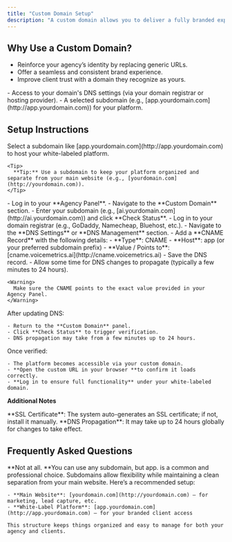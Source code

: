 ```yaml
---
title: "Custom Domain Setup"
description: "A custom domain allows you to deliver a fully branded experience to your clients by hosting the platform under your agency’s domain (e.g., app.youragency.com). This enhances professionalism, builds trust, and keeps your brand front and center."
---
```


## **Why Use a Custom Domain?**

- Reinforce your agency’s identity by replacing generic URLs.
- Offer a seamless and consistent brand experience.
- Improve client trust with a domain they recognize as yours.

<Accordion title="Before setting up your custom domain" iconType="regular">
  - Access to your domain's DNS settings (via your domain registrar or hosting provider).
  - A selected subdomain (e.g., [app.yourdomain.com](http://app.yourdomain.com)) for your platform.
</Accordion>

## **Setup Instructions**

<Steps>
  <Step title="Choose Your Custom Domain" stepNumber={1} titleSize="p">
    Select a subdomain like [app.yourdomain.com](http://app.yourdomain.com) to host your white-labeled platform.

    <Tip>
      **Tip:** Use a subdomain to keep your platform organized and separate from your main website (e.g., [yourdomain.com](http://yourdomain.com)).
    </Tip>
  </Step>
  <Step title="Add Your Domain in the Agency Panel" stepNumber={2} titleSize="p">
    - Log in to your **Agency Panel**.
    - Navigate to the **Custom Domain** section.
    - Enter your subdomain (e.g., [ai.yourdomain.com](http://ai.yourdomain.com)) and click **Check Status**.
  </Step>
  <Step title="Update DNS Records" stepNumber={3} titleSize="p">
    - Log in to your domain registrar (e.g., GoDaddy, Namecheap, Bluehost, etc.).
    - Navigate to the **DNS Settings** or **DNS Management** section.
    - Add a **CNAME Record** with the following details:
      - **Type**: CNAME
      - **Host**: app (or your preferred subdomain prefix)
      - **Value / Points to**: [cname.voicemetrics.ai](http://cname.voicemetrics.ai)
    - Save the DNS record.
    - Allow some time for DNS changes to propagate (typically a few minutes to 24 hours).

    <Warning>
      Make sure the CNAME points to the exact value provided in your Agency Panel.
    </Warning>
  </Step>
  <Step title="Verify the Domain" stepNumber={4} titleSize="p">
    After updating DNS:

    - Return to the **Custom Domain** panel.
    - Click **Check Status** to trigger verification.
    - DNS propagation may take from a few minutes up to 24 hours.
  </Step>
  <Step title="Go Live with Your Custom Domain" stepNumber={5} titleSize="p">
    Once verified:

    - The platform becomes accessible via your custom domain.
    - **Open the custom URL in your browser **to confirm it loads correctly.
    - **Log in to ensure full functionality** under your white-labeled domain.
  </Step>
</Steps>

**Additional Notes**

<Check>
  **SSL Certificate**: The system auto-generates an SSL certificate; if not, install it manually.
</Check>

<Check>
  **DNS Propagation**: It may take up to 24 hours globally for changes to take effect.
</Check>

## **Frequently Asked Questions**

<AccordionGroup>
  <Accordion title="1. Do I have to use app.mydomain.com?">
    **Not at all. **You can use any subdomain, but app. is a common and professional choice. Subdomains allow flexibility while maintaining a clean separation from your main website.
  </Accordion>
  <Accordion title="2. What’s the best practice for domain usage?">
    Here’s a recommended setup:

    - **Main Website**: [yourdomain.com](http://yourdomain.com) – for marketing, lead capture, etc.
    - **White-Label Platform**: [app.yourdomain.com](http://app.yourdomain.com) – for your branded client access

    This structure keeps things organized and easy to manage for both your agency and clients.
  </Accordion>
</AccordionGroup>